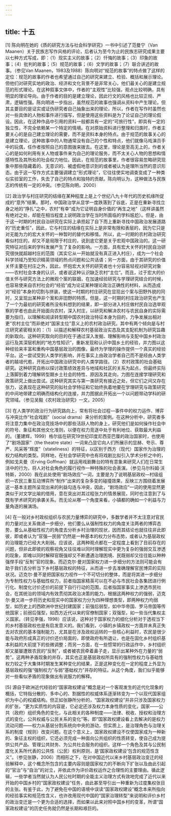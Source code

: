 ```yaml
---
---
---
```

title: 十五
---

[1] 陈向明在她的《质的研究方法与社会科学研究》一书中引述了范曼宁（Van Maanen）关于民族志写作风格的评论，后者认为至今为止的民族志研究成果主要以七种方式写成，即：（1）现实主义的故事；（2）忏悔的故事；（3）印象的故事；（4）批判的故事；（5）规范的故事；（6）文学的故事；（7）联合讲述的故事。（参见Van Maanen，1983及1988）陈向明对“规范的故事”的特点做了这样的定位：规范的故事的作者也希望通过自己的研究来建立、检验、概括和展示理论。但他们对研究实地的政治、经济和文化背景不是非常关心，他们最关心的是建立规范的形式理论。在这种叙事文体中，作者的“主观性”比较强，观点比较明确，具有明显的理论导向。由于作者的目的是建立理论，因此行文的风格也比较正规、严肃，逻辑性强。陈向明进一步指出，虽然规范的故事也强调从资料中产生理论，但其主要目的是证实或证伪研究者自己抽象出来的理论，所以，作者在写作时虽然也对一些具体的人物和事件进行描写，但是使用这些资料是为了论证自己的理论假设。因此，在这种作品中引用的资料一般都具有一定的“可旅行性”，即具有一定的独立性，不完全依赖某一个特定的情境。在对原始资料进行整理和归类时，作者主要关心的是自己建立理论的需要，而不是资料本身的特点。由于规范的故事关心的是建立理论，这种故事中的人物通常没有自己的个性和特点，他们就像马戏演员手中的玩偶，任作者按照自己的意图拨来拨去。在这里，理论是至高无上的，作者关心的是如何利用有关人物或事件来为自己的理论服务，而不太关心人物的思想和情感特性及其所处的社会权力地位。因此，在规范的故事里，作者很容易忽略研究现象中那些隐藏着的、无意识的、被虚假地意识到的或者被认为是理所当然的意识形态。由于这一写作方式主要强调建立“形式理论”，它往往使实地调查变成了一种类似实验室的工作，失去了自己的特点和独特的贡献。陈向明认为，这种做法与民族志的传统有一定的冲突。（参见陈向明，2000）

[2] 政治学与村庄研究的结缘在某种程度上是上个世纪八九十年代的历史机缘所促成的“意外”结果。那时，中国政治学从显学一度跌落到了谷底，正是在重新寻找立身之地的“挣扎”之中，农村“有幸”成为它证明自身价值的“再生之地”（这样讲虽然有绝对之处，却能在相当程度上说明政治学在当时所面临的学科尴尬）。但是，由于这一时期的村民自治研究在实际上承担起了自下而上重新寻找中国政治发展道路的“历史重任”，因此，它与村庄的结缘在实际上是非常有限和表层的，因为它只是对无能为力的宏大关怀的一种暂时的替代和移情。所以，此一时期的农村政治研究看似村庄的，却又不是局限于村庄的，说到底它更是关乎宏观中国政治的。这一研究特征对后来的学科发展产生了复杂的影响。一方面，具有宏大关怀的村民自治研究很快就超越村庄的范围（其实它从一开始就没有真正进入村庄），成为一个社会科学领域乃至知识精英领域的热点问题和公共话语；另一方面，由于其研究的价值关怀主要在村庄之外，因此，怀抱宏大关怀的研究者也十分容易轻视对研究对象——农村社会本身的认识，或者说这种认识缺乏农村“主位”。而且，过于宏大的价值关怀与研究方法上的微观个案的联姻，在加速经验研究与学理研究结合的时候，也容易使来自农村社会的“经验”成为论证某种理论政治正确性的材料，从而造成对“经验”本身的切割与拼装，使这一时期的村庄研究在显现出个案与田野外貌的同时，又呈现出某种非个案和非田野的特质。但是，这一时期的村庄政治研究也产生了一个为最初的研究者所没有料想到的结果，即一部分进入村庄做村民自治选举观察的学者也由此开始面向农村，深入村庄，以研究和解决农村与农民自身的实际需要为指归，以理解和阅读转型期中国农村政治特征本身为目的，力争发展出相对更“农村主位”而非绝对“国家主位”意义上的农村政治研究。其中有两个倾向是与村庄研究紧密相关的：（1）以描述和解释农村基层政治实态及其支配机制为研究旨趣的新取向。这种研究取向的目的在于通过深入发掘、理解影响与支配中国乡村政治运行及其深层机制的“地方性知识”，重新发现和认识中国乡土的经验，并力图以这种经验来丰富和重构中国基层政治的图像，最终为学理的操作提供一个真实的经验平台。这一尝试受到人类学的影响，并在事实上由政治学者自己而不是经由人类学者的越俎代庖，开拓出中国政治研究中的人类学路径。（2）农村政策的社会基础研究。这种研究自称以探讨政策绩效差异与地域和社区的关系为起点，但最终实际上落脚到着力理解转型期乡土社会的特性、原因及其走向，力图在连接学理研究和政策研究上做出尝试。这种研究其实与第一类研究有接近之处，但它们之间又存在张力，这表现在这种研究的拟社会学特征和它始终执着地要在学理研究与政策研究的中间地带建立明确而结构化的连接，并力图据此开拓出一个以问题带动学科的研究领域。（参见吴毅《农村政治研究》一文，2005）

[3] 在人类学的政治行为研究路向上，常有将社会过程—事件中的权力运作、博弈与冲突比作“社会戏剧”（social drama）来分析的案例。在这种分析中，研究者多将注意力集中在政治竞技场中的那些活跃人物的身上，研究他们是如何操作社会中的符号、象征和其他文化准则，以便在权力竞逐中处于有利地位、获取最大利益的。（董建辉，1999）格尔兹在研究19世纪印度尼西亚巴厘的政治国家时，也使用了“剧场国家”（the theatre state）一词来凸显它向人们所展示的显赫、夸示、尊严、风采等“辉度”（stateliness）的特征，以区别于西方（现代）国家作为治理的权力结构的类型。同样地，在社会学研究中也有将戏剧比拟引入学术分析之中的，例如戈夫曼（Erving Goffman）就运用戏剧舞台的特有意象来研究人们在日常生活中的行为，将人对社会角色的履行视作一种特殊的社会表演。（参见马尔科姆·沃特斯，2000）我在此处使用“剧场效应”一词，主要是为了说明基层政权—村级组织—农民三重互动博弈所“制作”出来的复杂多变的碰撞效果，反映三方围绕着发展这一基本主题所呈现出来的利益勾连与冲突，因此，“剧场效应”一词的使用显然更类似于对文学比喻的借用，意在突出对其过程张力的情景展现，同时也注意到了与既有学术研究的承袭关系。而无论从哪一个角度来看，小镇都的确如一个利益与力量角逐的展演场。

[4] 在一般对乡村政权组织与农民力量博弈的研究中，多数学者并不太注意对官民的力量对比关系做进一步细分，他们要么从强制性权力的角度关注两者的博弈态势，要么从基础性权力的角度去分析乡村治理的现状，因而其结论也就往往非此即彼，即或者认为“官强—民弱”仍然是一种基本的权力分布态势，或者认为基层政权的治理能力已经大大削弱。应该说，这两种观点都在一定程度上看到了目前存在的问题，但非此即彼的观察视角又往往难以同时理解现实中更为复杂的强弱交互渗透的现象，即难以同时解释官既强却又不断遭遇治理困境、民既弱却又往往能以种种强悍手段“反制”官的现象。而迈克尔·曼对国家权力进一步细分的方法则可能会有助于我们去分析当下乡村基层政权的特征，从而进一步去准确理解官民博弈的实际状况。迈克尔·曼不是把国家权力视作一个不可切分的整体，而是将其进一步细分为专制性权力与基础性权力，前者指国家精英可以在不必与市民社会各集团进行例行化、制度化讨价还价的前提下自行行动的范围，后者指国家事实上渗透市民社会，在其统治的领域内有效贯彻其政治决策的能力。根据这两种权力的强弱，迈克尔·曼又进一步将历史和现实中的国家权力分为四种理想类型，即两种权力均弱型，如历史上的西欧洲中世纪封建国家；前强后弱型，如中华帝国、罗马帝国等传统国家；前弱后强型，如西方近代以来的官僚制国家；双强型，如一些当代集权主义国家。（转见李强，1998）应该说，这种对于国家权力的细化分析对于透视当下的乡村基层政权也是有启发意义的。我们看到，小镇的乡镇政权一方面并未真正失去对农民的基本强制能力，尤其是在涉及政权运转的一些核心利益时，农民是很少能与政府形成真正的讨价还价局面的，即使政府有所退让，也是在固化乡村组织基本利益的大前提下的些微调整；而另一方面，在一些惯常的行政运作中，乡村组织却又屡屡遭致农民的“反制”，或者被农民牵着鼻子走，显示出某种外在力量的“弱势”。这两种矛盾现象的并存，其实也正是基层政权所具有的强制性权力与基础性权力较之于大集体时期发生某种变化的结果，正是这种变化在一定的程度上外显为基层政权的强“强制权力”与弱“基础权力”并存的特征。从这个角度，我们似乎能够对一些看似矛盾的现象做出有说服力的解释。

[5] 源自于欧洲近代经验的“国家政权建设”概念是对一个客观发生的近代化现象的概括，它特指分散的、多中心的、割据性的权威体系逐渐转变为一个以现代国家组织为中心的权威结构。但正如张静所分析的，“国家政权建设”并非只涉及国家权力的扩张，“更为实质性的内容是，它必定还涉及权力本身性质的变化，国家——公共（政府）组织角色的变化，与此相关的各种制度——法律、税收、授权和治理方式的变化，公共权威与公民关系的变化”等。即“国家政权建设看上去解决的是权力流动问题——权力从基层分割系统向中央的游动，但实质上，是治理角色与治理关系的制度（规则）改变问题。在这个意义上，国家政权建设不仅使国家成为一种新的、象征主权的组织，它还必须完成一种面向公共组织的性质转变，使自己成为提供公共产品、管理公共财务、为公共社会服务的组织。这样一个角色及其与公民制度化关系所代表的公共性（公民）权利原则，是‘国家政权建设’包含的规范性含义”。（参见张静，2006）而相形之下，在对中国近代以来乡村基层政治变迁的经验解释中，这个概念所包含的主要内容则是国家权力的不断向下扩张以及由此引起的“官治”与“自治”的对立，并依此作为评价政权运作之合理性的主要理由。循此逻辑，一些学者当然就认为人民公社时期的全能主义治理方式有效地完成了近代以来开始的中国乡村的“国家政权建设”任务，由此甚至导引出一种重新为过度集权张目的主张。有鉴于此，为了避免在中国的语境中误读“国家政权建设”概念本来所指向的经验事实和规范性含义，也许改用现代中国的“国家治理转型”来说明和评价乡村的政治变迁是一个更为合适的选择，而如果以此来对照中国乡村的变革，所谓“国家政权建设”的历史任务就仍然是长期和艰巨的。